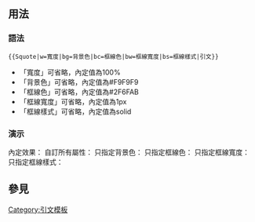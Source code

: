 <includeonly><!-- 在這裡加入模板的保護標識 --></includeonly><noinclude>{{template doc page viewed directly}}</noinclude>
<!-- 在本行下編輯模板說明 -->

== 用法 ==
===語法===
<code><nowiki>{{Squote|w=寬度|bg=背景色|bc=框線色|bw=框線寬度|bs=框線樣式|引文}}</nowiki></code>
*「寬度」可省略，內定值為<nowiki>100%</nowiki>
*「背景色」可省略，內定值為<nowiki>#F9F9F9</nowiki>
*「框線色」可省略，內定值為<nowiki>#2F6FAB</nowiki>
*「框線寬度」可省略，內定值為1px
*「框線樣式」可省略，內定值為solid

===演示===
內定效果：{{Squote|<nowiki>{{Squote|引文}}</nowiki>}}
自訂所有屬性：{{Squote|w=80%|bg=#FFF9D1|bc=#FFEA71|bw=3px|bs=dashed|<nowiki>{{Squote|w=80%|bg=#FFF9D1|bc=#FFEA71|bw=3px|bs=dashed|引文}}</nowiki>}}
只指定背景色：{{Squote|bg=pink|<nowiki>{{Squote|bg=pink|引文}}</nowiki>}}
只指定框線色：{{Squote|bc=green|<nowiki>{{Squote|bc=green|引文}}</nowiki>}}
只指定框線寬度：{{Squote|bw=3px|<nowiki>{{Squote|bw=3px|引文}}</nowiki>}}
只指定框線樣式：{{Squote|bs=dotted|<nowiki>{{Squote|bs=dotted|引文}}</nowiki>}}

== 參見 ==
{{Quotation templates}}

<includeonly>
<!-- 本行下加入模板的分類 -->
[[Category:引文模板]]
</includeonly>